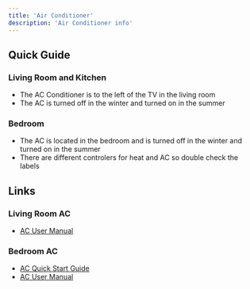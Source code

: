 ```yaml
---
title: 'Air Conditioner'
description: 'Air Conditioner info'
---
```


## Quick Guide

### Living Room and Kitchen
- The AC Conditioner is to the left of the TV in the living room
- The AC is turned off in the winter and turned on in the summer

### Bedroom
- The AC is located in the bedroom and is turned off in the winter and turned on in the summer
- There are different controlers for heat and AC so double check the labels 

## Links
### Living Room AC
- <a href="https://www.dropbox.com/scl/fi/bsyeqscovy0n3ejgtkkd4/mitsubishi-mrch1-Guide.pdf?rlkey=4b2oqe8l31nzaq8701mo3bgwm&st=hnjy0sd1&dl=0" target="_blank">AC User Manual</a>

### Bedroom AC

- <a href="https://www.dropbox.com/scl/fi/6bksuqygz0q044uotg836/mitsubishi-mrch1-quick-guide.pdf?rlkey=4yscz2phpyr89hdyeg9tgfl3e&st=s3tzqcaf&dl=0" target="_blank">AC Quick Start Guide</a>
- <a href="https://www.dropbox.com/scl/fi/ch0a13fi7z3f1ncylgnrv/ac-par32maa.pdf?rlkey=9u9i48jcncdu8o6oanm7m76gx&st=e6zbltxe&dl=0" target="_blank">AC User Manual</a>